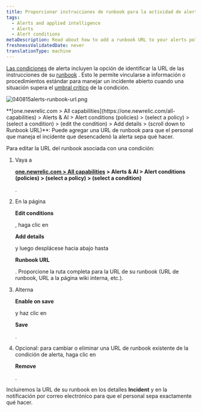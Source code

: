 ```yaml
---
title: Proporcionar instrucciones de runbook para la actividad de alerta.
tags:
  - Alerts and applied intelligence
  - Alerts
  - Alert conditions
metaDescription: Read about how to add a runbook URL to your alerts policy condtion.
freshnessValidatedDate: never
translationType: machine
---
```



[Las condiciones](/docs/alerts/new-relic-alerts-beta/configuring-alert-policies/define-alert-conditions) de alerta incluyen la opción de identificar la URL de las instrucciones de su [runbook](/docs/using-new-relic/welcome-new-relic/get-started/glossary#alert-runbook) . Esto le permite vincularse a información o procedimientos estándar para manejar un incidente abierto cuando una situación supera el [umbral crítico](/docs/alerts/new-relic-alerts-beta/configuring-alert-policies/define-thresholds-trigger-alert) de la condición.

<img
  title="040815alerts-runbook-url.png"
  alt="040815alerts-runbook-url.png"
  src={accountsAlertsRunbook}
/>

<figcaption>
  <DoNotTranslate>**[one.newrelic.com > All capabilities](https://one.newrelic.com/all-capabilities) > Alerts & AI > Alert conditions (policies) > (select a policy) > (select a condition) > (edit the condition) > Add details > (scroll down to Runbook URL)**</DoNotTranslate>: Puede agregar una URL de runbook para que el personal que maneja el incidente que desencadenó la alerta sepa qué hacer.
</figcaption>

Para editar la URL del runbook asociada con una condición:

1. Vaya a

   <DoNotTranslate>**[one.newrelic.com > All capabilities](https://one.newrelic.com/all-capabilities) > Alerts & AI > Alert conditions (policies) > (select a policy) > (select a condition)**</DoNotTranslate>

   .

2. En la página

   <DoNotTranslate>**Edit conditions**</DoNotTranslate>

   , haga clic en

   <DoNotTranslate>**Add details**</DoNotTranslate>

   y luego desplácese hacia abajo hasta

   <DoNotTranslate>**Runbook URL**</DoNotTranslate>

   . Proporcione la ruta completa para la URL de su runbook (URL de runbook, URL a la página wiki interna, etc.).

3. Alterna

   <DoNotTranslate>**Enable on save**</DoNotTranslate>

   y haz clic en

   <DoNotTranslate>**Save**</DoNotTranslate>

   .

4. Opcional: para cambiar o eliminar una URL de runbook existente de la condición de alerta, haga clic en

   <DoNotTranslate>**Remove**</DoNotTranslate>

   .

Incluiremos la URL de su runbook en los detalles <DoNotTranslate>**Incident**</DoNotTranslate> y en la notificación por correo electrónico para que el personal sepa exactamente qué hacer.